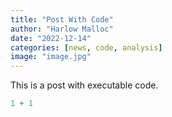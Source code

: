 ```yaml
---
title: "Post With Code"
author: "Harlow Malloc"
date: "2022-12-14"
categories: [news, code, analysis]
image: "image.jpg"
---
```


This is a post with executable code.

```r
1 + 1
```
